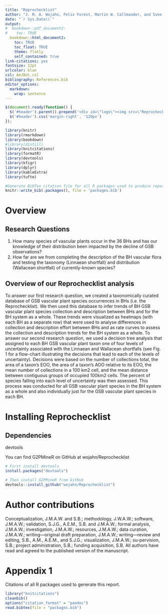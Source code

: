 ```yaml
---
title: "Reprochecklist"
author: "J. M. A. Wojahn, Felix Forest, Martin W. Callmander, and Sven Buerki"
date: "`r Sys.Date()`"
output:
#  bookdown::pdf_document2:
#    toc: TRUE
  bookdown::html_document2: 
    toc: TRUE
    toc_float: TRUE
    theme: flatly
    self_contained: true
link-citations: yes
fontsize: 12pt
urlcolor: blue
csl: AmJBot.csl
bibliography: References.bib
editor_options: 
  markdown: 
    wrap: sentence
---
```


```js
$(document).ready(function() {
  $('#header').parent().prepend('<div id=\"logo\"><img src=\"ReprochecklistLogo.jpg\" style=\"position:absolute; top:0; right:0; padding:10px; height:200px\"></div>');
  $('#header').css('margin-right', '120px')
});
```

```r
library(knitr)
library(rmarkdown)
library(bookdown)
#library(distill)
library(knitcitations)
library(formatR)
library(devtools)
library(kfigr)
library(dplyr)
library(kableExtra)
library(tufte)

#Generate BibTex citation file for all R packages used to produce report
knitr::write_bib(.packages(), file = 'packages.bib')
```

# Overview

## Research Questions

1.    How many species of vascular plants occur in the 36 BHs and has our knowledge of their distribution been impacted by the decline of GSB observations?
2.    How far are we from completing the description of the BH vascular flora and testing the taxonomy (Linnaean shortfall) and distribution (Wallacean shortfall) of currently-known species? 	

## Overview of our Reprochecklist analysis

To answer our first research question, we created a taxonomically curated database of GSB vascular plant species occurrences in BHs (i.e. the Reprochecklist). We then used this database to infer trends of BH GSB vascular plant species collection and description between BHs and for the BH system as a whole. These trends were visualized as heatmaps (with each BH as a separate row) that were used to analyse differences in collection and description effort between BHs and as rate curves to assess the collection and description trends for the BH system as a whole.
	To answer our second research question, we used a decision tree analysis that assigned to each BH GSB vascular plant taxon one of four levels of uncertainty associated with the Linnaean and Wallacean shortfalls (see Fig. 1 for a flow-chart illustrating the decisions that lead to each of the levels of uncertainty). Decisions were based on the number of collections total, the area of a taxon’s EOO, the area of a taxon’s AOO relative to its EOO, the mean number of collections in a 100 km2 cell, and the mean distance between contiguous groups of occupied 100km2 cells. The percent of species falling into each level of uncertainty was then assessed. This process was conducted for all GSB vascular plant species in the BH system as a whole and also individually just for the GSB vascular plant species in each BH.

# Installing Reprochecklist

## Dependencies

devtools

You can find G2PMineR on GitHub at wojahn/Reprochecklist

```r
# First install devtools
install.packages("devtools")

# Then install G2PMineR from GitHub
devtools::install_github("wojahn/Reprochecklist")
```

# Author contributions

Conceptualization, J.M.A.W. and S.B.; methodology, J.W.A.W.; software, J.M.A.W.; validation, S.J.G., A.E.M., S.B. and J.M.A.W.; formal analysis, J.M.A.W.; investigation, J.M.A.W.; resources, J.M.A.W.; data curation, J.M.A.W.; writing—original draft preparation, J.M.A.W.; writing—review and editing, S.B., A.M., A.E.M., and S.J.G.; visualization, J.M.A.W.; su-pervision, S.B.; project administration, S.B.; funding acquisition, S.B. All authors have read and agreed to the published version of the manuscript.



<div id="refs"></div>

# Appendix 1 {.appendix}

Citations of all R packages used to generate this report. 

```r
library("knitcitations")
cleanbib()
options("citation_format" = "pandoc")
read.bibtex(file = "packages.bib")
``` 
